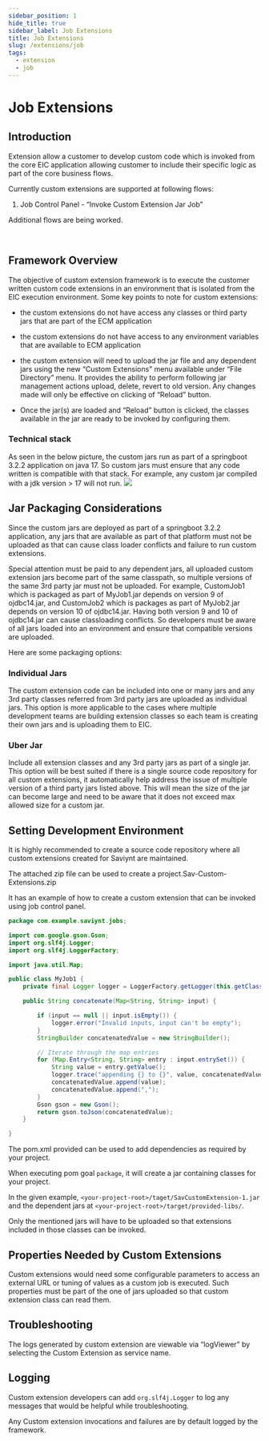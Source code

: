 ```yaml
---
sidebar_position: 1
hide_title: true
sidebar_label: Job Extensions
title: Job Extensions
slug: /extensions/job
tags:
  - extension
  - job
---
```


# Job Extensions

## **Introduction**

Extension allow a customer to develop custom code which is invoked from the core EIC application allowing customer to include their specific logic as part of the core business flows.

Currently custom extensions are supported at following flows:

1. Job Control Panel - “Invoke Custom Extension Jar Job”

Additional flows are being worked.

 

## **Framework Overview**

The objective of custom extension framework is to execute the customer written custom code extensions in an environment that is isolated from the EIC execution environment. Some key points to note for custom extensions:

- the custom extensions do not have access any classes or third party jars that are part of the ECM application

- the custom extensions do not have access to any environment variables that are available to ECM application

- the custom extension will need to upload the jar file and any dependent jars using the new “Custom Extensions” menu available under “File Directory” menu. It provides the ability to perform following jar management actions upload, delete, revert to old version. Any changes made will only be effective on clicking of “Reload” button.

- Once the jar(s) are loaded and “Reload” button is clicked, the classes available in the jar are ready to be invoked by configuring them.


### Technical stack

As seen in the below picture, the custom jars run as part of a springboot 3.2.2 application on java 17. So custom jars must ensure that any code written is compatible with that stack. For example, any custom jar compiled with a jdk version &gt; 17 will not run.
![](/img/guide/extensions/jobs-extension-framework.png)

## **Jar Packaging Considerations**

Since the custom jars are deployed as part of a springboot 3.2.2 application, any jars that are available as part of that platform must not be uploaded as that can cause class loader conflicts and failure to run custom extensions.

Special attention must be paid to any dependent jars, all uploaded custom extension jars become part of the same classpath, so multiple versions of the same 3rd party jar must not be uploaded. For example, CustomJob1 which is packaged as part of MyJob1.jar depends on version 9 of ojdbc14.jar, and CustomJob2 which is packages as part of MyJob2.jar depends on version 10 of ojdbc14.jar. Having both version 9 and 10 of ojdbc14.jar can cause classloading conflicts. So developers must be aware of all jars loaded into an environment and ensure that compatible versions are uploaded.

Here are some packaging options:

### Individual Jars

The custom extension code can be included into one or many jars and any 3rd party classes referred from 3rd party jars are uploaded as individual jars. This option is more applicable to the cases where multiple development teams are building extension classes so each team is creating their own jars and is uploading them to EIC.

### Uber Jar

Include all extension classes and any 3rd party jars as part of a single jar. This option will be best suited if there is a single source code repository for all custom extensions, it automatically help address the issue of multiple version of a third party jars listed above. This will mean the size of the jar can become large and need to be aware that it does not exceed max allowed size for a custom jar.

## **Setting Development Environment**

It is highly recommended to create a source code repository where all custom extensions created for Saviynt are maintained.

The attached zip file can be used to create a project.Sav-Custom-Extensions.zip

It has an example of how to create a custom extension that can be invoked using job control panel.

``` java
package com.example.saviynt.jobs;

import com.google.gson.Gson;
import org.slf4j.Logger;
import org.slf4j.LoggerFactory;

import java.util.Map;

public class MyJob1 {
    private final Logger logger = LoggerFactory.getLogger(this.getClass());

    public String concatenate(Map<String, String> input) {

        if (input == null || input.isEmpty()) {
            logger.error("Invalid inputs, input can't be empty");
        }
        StringBuilder concatenatedValue = new StringBuilder();

        // Iterate through the map entries
        for (Map.Entry<String, String> entry : input.entrySet()) {
            String value = entry.getValue();
            logger.trace("appending {} to {}", value, concatenatedValue);
            concatenatedValue.append(value);
            concatenatedValue.append(",");
        }
        Gson gson = new Gson();
        return gson.toJson(concatenatedValue);
    }

}
```

The pom.xml provided can be used to add dependencies as required by your project.

When executing pom goal `package`, it will create a jar containing classes for your project.

In the given example, `<your-project-root>/taget/SavCustomExtension-1.jar `and the dependent jars at `<your-project-root>/target/provided-libs/`.

Only the mentioned jars will have to be uploaded so that extensions included in those classes can be invoked.

## **Properties Needed by Custom Extensions**

Custom extensions would need some configurable parameters to access an external URL or tuning of values as a custom job is executed. Such properties must be part of the one of jars uploaded so that custom extension class can read them.

## **Troubleshooting**

The logs generated by custom extension are viewable via “logViewer” by selecting the Custom Extension as service name.

## **Logging**

Custom extension developers can add `org.slf4j.Logger` to log any messages that would be helpful while troubleshooting.

Any Custom extension invocations and failures are by default logged by the framework.
